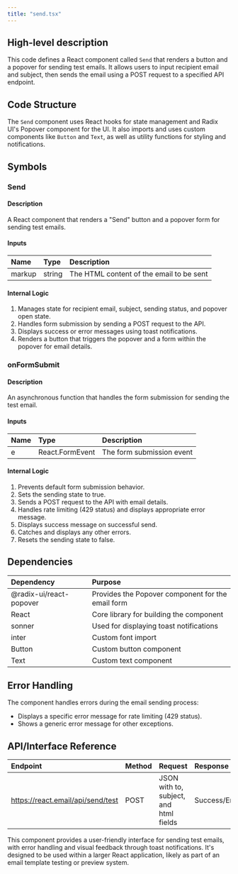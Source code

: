 ```yaml
---
title: "send.tsx"
---
```


## High-level description
This code defines a React component called `Send` that renders a button and a popover for sending test emails. It allows users to input recipient email and subject, then sends the email using a POST request to a specified API endpoint.

## Code Structure
The `Send` component uses React hooks for state management and Radix UI's Popover component for the UI. It also imports and uses custom components like `Button` and `Text`, as well as utility functions for styling and notifications.

## Symbols

### Send
#### Description
A React component that renders a "Send" button and a popover form for sending test emails.

#### Inputs
| Name | Type | Description |
|:-----|:-----|:------------|
| markup | string | The HTML content of the email to be sent |

#### Internal Logic
1. Manages state for recipient email, subject, sending status, and popover open state.
2. Handles form submission by sending a POST request to the API.
3. Displays success or error messages using toast notifications.
4. Renders a button that triggers the popover and a form within the popover for email details.

### onFormSubmit
#### Description
An asynchronous function that handles the form submission for sending the test email.

#### Inputs
| Name | Type | Description |
|:-----|:-----|:------------|
| e | React.FormEvent | The form submission event |

#### Internal Logic
1. Prevents default form submission behavior.
2. Sets the sending state to true.
3. Sends a POST request to the API with email details.
4. Handles rate limiting (429 status) and displays appropriate error message.
5. Displays success message on successful send.
6. Catches and displays any other errors.
7. Resets the sending state to false.

## Dependencies
| Dependency | Purpose |
|:-----------|:--------|
| @radix-ui/react-popover | Provides the Popover component for the email form |
| React | Core library for building the component |
| sonner | Used for displaying toast notifications |
| inter | Custom font import |
| Button | Custom button component |
| Text | Custom text component |

## Error Handling
The component handles errors during the email sending process:
- Displays a specific error message for rate limiting (429 status).
- Shows a generic error message for other exceptions.

## API/Interface Reference
| Endpoint | Method | Request | Response | Description |
|:---------|:-------|:--------|:---------|:------------|
| https://react.email/api/send/test | POST | JSON with to, subject, and html fields | Success/Error | Sends a test email |

This component provides a user-friendly interface for sending test emails, with error handling and visual feedback through toast notifications. It's designed to be used within a larger React application, likely as part of an email template testing or preview system.